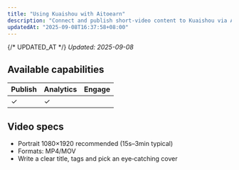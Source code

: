 ```yaml
---
title: "Using Kuaishou with Aitoearn"
description: "Connect and publish short‑video content to Kuaishou via Aitoearn."
updatedAt: "2025-09-08T16:37:58+08:00"
---
```

{/* UPDATED_AT */}
_Updated: 2025-09-08_

## Available capabilities

| Publish | Analytics | Engage |
| --- | --- | --- |
| ✓ | ✓ |  |

## Video specs

- Portrait 1080×1920 recommended (15s–3min typical)
- Formats: MP4/MOV
- Write a clear title, tags and pick an eye‑catching cover
